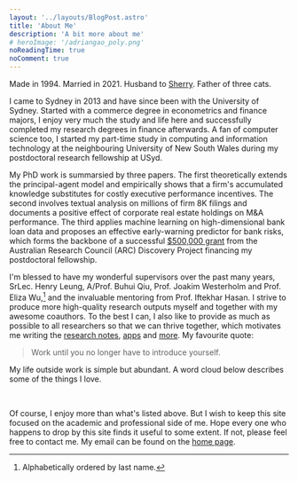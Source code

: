 ```yaml
---
layout: '../layouts/BlogPost.astro'
title: 'About Me'
description: 'A bit more about me'
# heroImage: '/adriangao_poly.png'
noReadingTime: true
noComment: true
---
```


Made in 1994. Married in 2021. Husband to [Sherry](https://www.linkedin.com/in/sherrybu/). Father of three cats.

I came to Sydney in 2013 and have since been with the University of Sydney.
Started with a commerce degree in econometrics and finance majors, I enjoy very much the study and life here and successfully completed my research degrees in finance afterwards. A fan of computer science too, I started my part-time study in computing and information technology at the neighbouring University of New South Wales during my postdoctoral research fellowship at USyd. 

My PhD work is summarsied by three papers. The first theoretically extends the principal-agent model and empirically shows that a firm's accumulated knowledge substitutes for costly executive performance incentives. The second involves textual analysis on millions of firm 8K filings and documents a positive effect of corporate real estate holdings on M&A performance. The third applies machine learning on high-dimensional bank loan data and proposes an effective early-warning predictor for bank risks, which forms the backbone of a successful [$500,000 grant](http://purl.org/au-research/grants/arc/DP210102611) from the Australian Research Council (ARC) Discovery Project financing my postdoctoral fellowship.

I'm blessed to have my wonderful supervisors over the past many years, SrLec. Henry Leung, A/Prof. Buhui Qiu, Prof. Joakim Westerholm and Prof. Eliza Wu,[^1] and the invaluable mentoring from Prof. Iftekhar Hasan. I strive to produce more high-quality research outputs myself and together with my awesome coauthors. To the best I can, I also like to provide as much as possible to all researchers so that we can thrive together, which motivates me writing the [research notes](/posts), [apps](/apps) and [more](/research#data--code). My favourite quote:

> Work until you no longer have to introduce yourself.

[^1]: Alphabetically ordered by last name.

My life outside work is simple but abundant. A word cloud below describes some of the things I love.


<TagCloud />
<br/>

Of course, I enjoy more than what's listed above. But I wish to keep this site focused on the academic and professional side of me. Hope every one who happens to drop by this site finds it useful to some extent. If not, please feel free to contact me. My email can be found on the [home page](/). 


<Stats />
